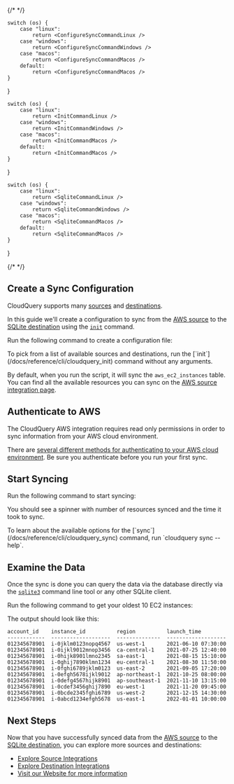 
{/* <!-- vale off --> */}

    switch (os) {
        case "linux":
            return <ConfigureSyncCommandLinux />
        case "windows":
            return <ConfigureSyncCommandWindows />
        case "macos":
            return <ConfigureSyncCommandMacos />
        default:
            return <ConfigureSyncCommandMacos />
    }
}

    switch (os) {
        case "linux":
            return <InitCommandLinux />
        case "windows":
            return <InitCommandWindows />
        case "macos":
            return <InitCommandMacos />
        default:
            return <InitCommandMacos />
    }
}

    switch (os) {
        case "linux":
            return <SqliteCommandLinux />
        case "windows":
            return <SqliteCommandWindows />
        case "macos":
            return <SqliteCommandMacos />
        default:
            return <SqliteCommandMacos />
    }
}

{/* <!-- vale on --> */}

## Create a Sync Configuration

CloudQuery supports many [sources](https://hub.cloudquery.io/plugins/source) and [destinations](https://hub.cloudquery.io/plugins/destination).

In this guide we'll create a configuration to sync from the [AWS source](https://hub.cloudquery.io/plugins/source/cloudquery/aws/latest/docs) to the [SQLite destination](https://hub.cloudquery.io/plugins/destination/cloudquery/sqlite/latest/docs) using the [`init`](/docs/reference/cli/cloudquery_init) command.

Run the following command to create a configuration file:

<InitCommand os={props.os} />

<Callout type="info">
To pick from a list of available sources and destinations, run the [`init`](/docs/reference/cli/cloudquery_init) command without any arguments.

By default, when you run the script, it will sync the `aws_ec2_instances` table. You can find all the available resources you can sync on the [AWS source integration page](https://hub.cloudquery.io/plugins/source/cloudquery/aws/latest/tables).

</Callout>

## Authenticate to AWS

The CloudQuery AWS integration requires read only permissions in order to sync information from your AWS cloud environment.

There are [several different methods for authenticating to your AWS cloud environment](https://hub.cloudquery.io/plugins/source/cloudquery/aws/latest/docs#authentication). Be sure you authenticate before you run your first sync.

## Start Syncing

Run the following command to start syncing:

<SyncCommand os={props.os} />

You should see a spinner with number of resources synced and the time it took to sync.

<Callout type="info">
To learn about the available options for the [`sync`](/docs/reference/cli/cloudquery_sync) command, run `cloudquery sync --help`.
</Callout>

## Examine the Data

Once the sync is done you can query the data via the database directly via the [`sqlite3`](https://www.sqlite.org/cli.html) command line tool or any other SQLite client.

Run the following command to get your oldest 10 EC2 instances:

<SqliteCommand os={props.os} />

The output should look like this:

```
account_id    instance_id          region          launch_time
------------  -------------------  --------------  -------------------
012345678901  i-0jklm0123nopq4567  us-west-1       2021-06-10 07:30:00
012345678901  i-0ijkl9012mnop3456  ca-central-1    2021-07-25 12:40:00
012345678901  i-0hijk8901lmno2345  sa-east-1       2021-08-15 15:10:00
012345678901  i-0ghij7890klmn1234  eu-central-1    2021-08-30 11:50:00
012345678901  i-0fghi6789jklm0123  us-east-2       2021-09-05 17:20:00
012345678901  i-0efgh5678ijkl9012  ap-northeast-1  2021-10-25 08:00:00
012345678901  i-0defg4567hijk8901  ap-southeast-1  2021-11-10 13:15:00
012345678901  i-0cdef3456ghij7890  eu-west-1       2021-11-20 09:45:00
012345678901  i-0bcde2345fghi6789  us-west-2       2021-12-15 14:30:00
012345678901  i-0abcd1234efgh5678  us-east-1       2022-01-01 10:00:00
```

## Next Steps

Now that you have successfully synced data from the [AWS source](https://hub.cloudquery.io/plugins/source/cloudquery/aws/latest/docs) to the [SQLite destination](https://hub.cloudquery.io/plugins/destination/cloudquery/sqlite/latest/docs), you can explore more sources and destinations:

- [Explore Source Integrations](https://hub.cloudquery.io/plugins/source)
- [Explore Destination Integrations](https://hub.cloudquery.io/plugins/destination)
- [Visit our Website for more information](https://www.cloudquery.io/)
